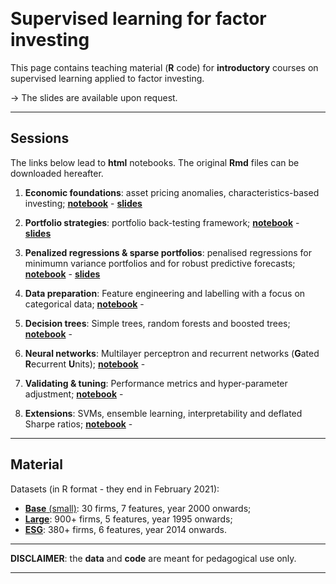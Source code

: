 <br/>  


Supervised learning for factor investing
================
This page contains teaching material (**R** code) for **introductory** courses on supervised learning applied to factor investing.   

$\rightarrow$ The slides are available upon request.

------------------------------------------------------------------------


Sessions
----

The links below lead to **html** notebooks. The original **Rmd** files can be downloaded hereafter.

1.  **Economic foundations**: asset pricing anomalies, characteristics-based investing; <a href="files/ML_course/S1_Foundations.nb.html" target="_blank">**notebook**</a> - <a href="files/ML_course/S1_Foundations.pdf" target="_blank">**slides**</a>

2.  **Portfolio strategies**: portfolio back-testing framework; <a href="files/ML_course/S2_Portfolio.nb.html" target="_blank">**notebook**</a> - <a href="files/ML_course/S2_Portfolio.pdf" target="_blank">**slides**</a>

3.  **Penalized regressions & sparse portfolios**: penalised regressions for minimumn variance portfolios and for robust predictive forecasts; <a href="files/ML_course/S3_Lasso.nb.html" target="_blank">**notebook**</a> - <a href="files/ML_course/S3_LASSO.pdf" target="_blank">**slides**</a>

4.  **Data preparation**: Feature engineering and labelling with a focus on categorical data; <a href="files/ML_course/S4_Data.nb.html" target="_blank">**notebook**</a> - 

5.  **Decision trees**: Simple trees, random forests and boosted trees; <a href="files/ML_course/S5_Trees.nb.html" target="_blank">**notebook**</a> -  

6.  **Neural networks**: Multilayer perceptron and recurrent networks (**G**ated **R**ecurrent **U**nits); <a href="files/ML_course/S6_NN.nb.html" target="_blank">**notebook**</a> -    

7.  **Validating & tuning**: Performance metrics and hyper-parameter adjustment; <a href="files/ML_course/S7_Validation.nb.html" target="_blank">**notebook**</a> - 

8.  **Extensions**: SVMs, ensemble learning, interpretability and deflated Sharpe ratios; <a href="files/ML_course/S8_Extensions.nb.html" target="_blank">**notebook**</a> - 


 

---------------------------------


Material
----------

Datasets (in R format - they end in February 2021):  

- <a href="https://github.com/shokru/coqueret.github.io/blob/master/files/ML_course/data.RData" target="_blank">**Base** (small)</a>: 30 firms, 7 features, year 2000 onwards;  
- <a href="https://github.com/shokru/coqueret.github.io/blob/master/files/data_full.RData" target="_blank">**Large**</a>: 900+ firms, 5 features, year 1995 onwards;  
- <a href="https://github.com/shokru/coqueret.github.io/blob/master/files/data_esg.RData" target="_blank">**ESG**</a>: 380+ firms, 6 features, year 2014 onwards.

<!--
<a href="https://github.com/shokru/coqueret.github.io/blob/master/files/ml_factor.zip" target="_blank">**All code**</a>: Rmd files + data.  
-->

------------------------------------------------------------------------

**DISCLAIMER**: the **data** and **code** are meant for pedagogical use only. 

------------------------------------------------------------------------
